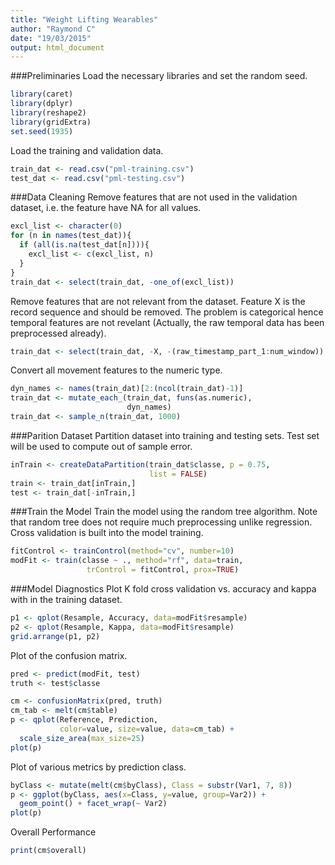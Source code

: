 ```yaml
---
title: "Weight Lifting Wearables"
author: "Raymond C"
date: "19/03/2015"
output: html_document
---
```


###Preliminaries
Load the necessary libraries and set the random seed.
```r
library(caret)
library(dplyr)
library(reshape2)
library(gridExtra)
set.seed(1935)
```

Load the training and validation data.
```r
train_dat <- read.csv("pml-training.csv")
test_dat <- read.csv("pml-testing.csv")
```

###Data Cleaning
Remove features that are not used in the validation dataset, i.e. the feature have NA for all values.
```r
excl_list <- character(0)
for (n in names(test_dat)){
  if (all(is.na(test_dat[n]))){
    excl_list <- c(excl_list, n)
  }
}
train_dat <- select(train_dat, -one_of(excl_list))
```

Remove features that are not relevant from the dataset. Feature X is the record sequence and should be removed. The problem is categorical hence temporal features are not revelant (Actually, the raw temporal data has been preprocessed already).
```r
train_dat <- select(train_dat, -X, -(raw_timestamp_part_1:num_window))
```

Convert all movement features to the numeric type.
```r
dyn_names <- names(train_dat)[2:(ncol(train_dat)-1)]
train_dat <- mutate_each_(train_dat, funs(as.numeric), 
                          dyn_names)
train_dat <- sample_n(train_dat, 1000)
```

###Parition Dataset
Partition dataset into training and testing sets. Test set will be used to compute out of sample error.
```r
inTrain <- createDataPartition(train_dat$classe, p = 0.75, 
                               list = FALSE)
train <- train_dat[inTrain,]
test <- train_dat[-inTrain,]
```

###Train the Model
Train the model using the random tree algorithm. Note that random tree does not require much preprocessing unlike regression. Cross validation is built into the model training.
```r
fitControl <- trainControl(method="cv", number=10)
modFit <- train(classe ~ ., method="rf", data=train, 
                 trControl = fitControl, prox=TRUE)
```

###Model Diagnostics
Plot K fold cross validation vs. accuracy and kappa with in the training dataset.
```r
p1 <- qplot(Resample, Accuracy, data=modFit$resample)
p2 <- qplot(Resample, Kappa, data=modFit$resample)
grid.arrange(p1, p2)
```

Plot of the confusion matrix.
```r
pred <- predict(modFit, test)
truth <- test$classe

cm <- confusionMatrix(pred, truth)
cm_tab <- melt(cm$table)
p <- qplot(Reference, Prediction, 
           color=value, size=value, data=cm_tab) +
  scale_size_area(max_size=25)
plot(p)
```

Plot of various metrics by prediction class.
```r
byClass <- mutate(melt(cm$byClass), Class = substr(Var1, 7, 8))
p <- ggplot(byClass, aes(x=Class, y=value, group=Var2)) + 
  geom_point() + facet_wrap(~ Var2)
plot(p)
```
Overall Performance

```r
print(cm$overall)
```

